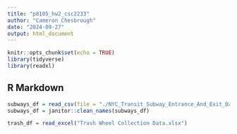 ```yaml
---
title: "p8105_hw2_csc2233"
author: "Cameron Chesbrough"
date: "2024-09-27"
output: html_document
---
```


```r
knitr::opts_chunk$set(echo = TRUE)
library(tidyverse)
library(readxl)
```

## R Markdown

```r
subways_df = read_csv(file = "./NYC_Transit_Subway_Entrance_And_Exit_Data.csv")
subways_df = janitor::clean_names(subways_df)

```

```r
trash_df = read_excel("Trash Wheel Collection Data.xlsx")



```
